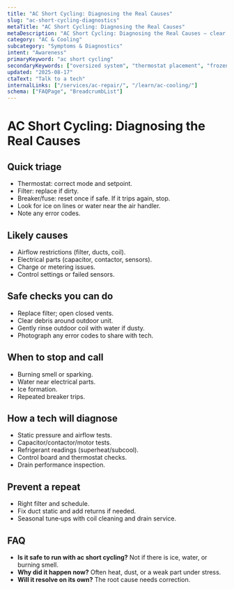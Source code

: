 ```yaml
---
title: "AC Short Cycling: Diagnosing the Real Causes"
slug: "ac-short-cycling-diagnostics"
metaTitle: "AC Short Cycling: Diagnosing the Real Causes"
metaDescription: "AC Short Cycling: Diagnosing the Real Causes — clear steps, practical detail, and when to call a pro in North Texas."
category: "AC & Cooling"
subcategory: "Symptoms & Diagnostics"
intent: "Awareness"
primaryKeyword: "ac short cycling"
secondaryKeywords: ["oversized system", "thermostat placement", "frozen coil", "pressure switches"]
updated: "2025-08-17"
ctaText: "Talk to a tech"
internalLinks: ["/services/ac-repair/", "/learn/ac-cooling/"]
schema: ["FAQPage", "BreadcrumbList"]
---
```


# AC Short Cycling: Diagnosing the Real Causes



## Quick triage
- Thermostat: correct mode and setpoint.
- Filter: replace if dirty.
- Breaker/fuse: reset once if safe. If it trips again, stop.
- Look for ice on lines or water near the air handler.
- Note any error codes.


## Likely causes
- Airflow restrictions (filter, ducts, coil).
- Electrical parts (capacitor, contactor, sensors).
- Charge or metering issues.
- Control settings or failed sensors.


## Safe checks you can do
- Replace filter; open closed vents.
- Clear debris around outdoor unit.
- Gently rinse outdoor coil with water if dusty.
- Photograph any error codes to share with tech.


## When to stop and call
- Burning smell or sparking.
- Water near electrical parts.
- Ice formation.
- Repeated breaker trips.


## How a tech will diagnose
- Static pressure and airflow tests.
- Capacitor/contactor/motor tests.
- Refrigerant readings (superheat/subcool).
- Control board and thermostat checks.
- Drain performance inspection.


## Prevent a repeat
- Right filter and schedule.
- Fix duct static and add returns if needed.
- Seasonal tune‑ups with coil cleaning and drain service.


## FAQ
- **Is it safe to run with ac short cycling?** Not if there is ice, water, or burning smell.
- **Why did it happen now?** Often heat, dust, or a weak part under stress.
- **Will it resolve on its own?** The root cause needs correction.
